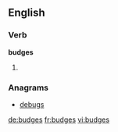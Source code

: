 ==English==

===Verb===
'''budges'''

# {{third-person singular of|budge}}

===Anagrams===
* [[debugs#English|debugs]]

[[de:budges]]
[[fr:budges]]
[[vi:budges]]